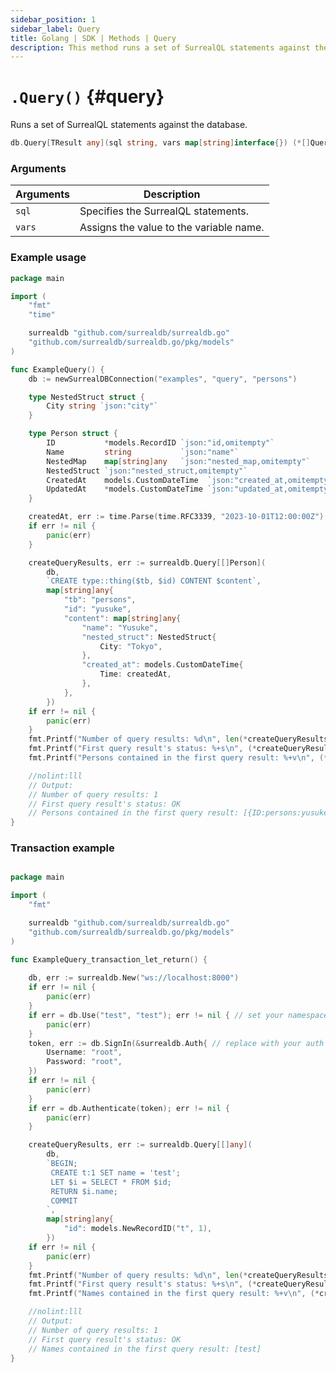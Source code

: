 ```yaml
---
sidebar_position: 1
sidebar_label: Query
title: Golang | SDK | Methods | Query
description: This method runs a set of SurrealQL statements against the database.
---
```



# `.Query()` {#query}

Runs a set of SurrealQL statements against the database.

```go title="Method Syntax"
db.Query[TResult any](sql string, vars map[string]interface{}) (*[]QueryResult[TResult], error)
```

### Arguments

<table>
    <thead>
        <tr>
            <th colspan="2" scope="col">Arguments</th>
            <th colspan="2" scope="col">Description</th>
        </tr>
    </thead>
    <tbody>
        <tr>
            <td colspan="2" scope="col" scope="row" data-label="Arguments">
                <code>sql</code>
                <Label label="required" />
            </td>
            <td colspan="2" scope="col" scope="row" data-label="Description">
                Specifies the SurrealQL statements.
            </td>
        </tr>
        <tr>
            <td colspan="2" scope="row" data-label="Arguments">
                <code>vars</code>
                <Label label="optional" />
            </td>
            <td colspan="2">
                Assigns the value to the variable name.
            </td>
        </tr>
    </tbody>
</table>

### Example usage

```go
package main

import (
	"fmt"
	"time"

	surrealdb "github.com/surrealdb/surrealdb.go"
	"github.com/surrealdb/surrealdb.go/pkg/models"
)

func ExampleQuery() {
	db := newSurrealDBConnection("examples", "query", "persons")

	type NestedStruct struct {
		City string `json:"city"`
	}

	type Person struct {
		ID           *models.RecordID `json:"id,omitempty"`
		Name         string           `json:"name"`
		NestedMap    map[string]any   `json:"nested_map,omitempty"`
		NestedStruct `json:"nested_struct,omitempty"`
		CreatedAt    models.CustomDateTime  `json:"created_at,omitempty"`
		UpdatedAt    *models.CustomDateTime `json:"updated_at,omitempty"`
	}

	createdAt, err := time.Parse(time.RFC3339, "2023-10-01T12:00:00Z")
	if err != nil {
		panic(err)
	}

	createQueryResults, err := surrealdb.Query[[]Person](
		db,
		`CREATE type::thing($tb, $id) CONTENT $content`,
		map[string]any{
			"tb": "persons",
			"id": "yusuke",
			"content": map[string]any{
				"name": "Yusuke",
				"nested_struct": NestedStruct{
					City: "Tokyo",
				},
				"created_at": models.CustomDateTime{
					Time: createdAt,
				},
			},
		})
	if err != nil {
		panic(err)
	}
	fmt.Printf("Number of query results: %d\n", len(*createQueryResults))
	fmt.Printf("First query result's status: %+s\n", (*createQueryResults)[0].Status)
	fmt.Printf("Persons contained in the first query result: %+v\n", (*createQueryResults)[0].Result)

	//nolint:lll
	// Output:
	// Number of query results: 1
	// First query result's status: OK
	// Persons contained in the first query result: [{ID:persons:yusuke Name:Yusuke NestedMap:map[] NestedStruct:{City:Tokyo} CreatedAt:{Time:2023-10-01 12:00:00 +0000 UTC} UpdatedAt:<nil>}]
}

```

### Transaction example

```go 

package main

import (
	"fmt"

	surrealdb "github.com/surrealdb/surrealdb.go"
	"github.com/surrealdb/surrealdb.go/pkg/models"
)

func ExampleQuery_transaction_let_return() {
	
	db, err := surrealdb.New("ws://localhost:8000")
	if err != nil {
		panic(err)
	}
	if err = db.Use("test", "test"); err != nil { // set your namespace/database
		panic(err)
	}
	token, err := db.SignIn(&surrealdb.Auth{ // replace with your auth
		Username: "root",
		Password: "root",
	})
	if err != nil {
		panic(err)
	}
	if err = db.Authenticate(token); err != nil {
		panic(err)
	}

	createQueryResults, err := surrealdb.Query[[]any](
		db,
		`BEGIN;
		 CREATE t:1 SET name = 'test';
		 LET $i = SELECT * FROM $id;
		 RETURN $i.name;
		 COMMIT
		`,
		map[string]any{
			"id": models.NewRecordID("t", 1),
		})
	if err != nil {
		panic(err)
	}
	fmt.Printf("Number of query results: %d\n", len(*createQueryResults))
	fmt.Printf("First query result's status: %+s\n", (*createQueryResults)[0].Status)
	fmt.Printf("Names contained in the first query result: %+v\n", (*createQueryResults)[0].Result)

	//nolint:lll
	// Output:
	// Number of query results: 1
	// First query result's status: OK
	// Names contained in the first query result: [test]
}
```
